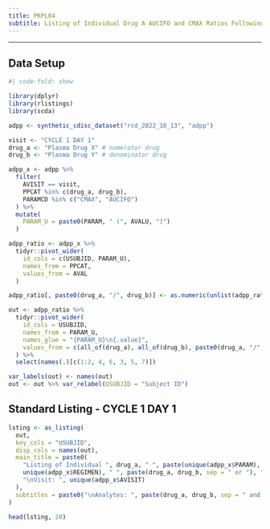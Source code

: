 ```yaml
---
title: PKPL04
subtitle: Listing of Individual Drug A AUCIFO and CMAX Ratios Following Drug A or Drug B
---
```


------------------------------------------------------------------------

::: panel-tabset
## Data Setup

```r
#| code-fold: show

library(dplyr)
library(rlistings)
library(scda)

adpp <- synthetic_cdisc_dataset("rcd_2022_10_13", "adpp")

visit <- "CYCLE 1 DAY 1"
drug_a <- "Plasma Drug X" # numerator drug
drug_b <- "Plasma Drug Y" # denominator drug

adpp_x <- adpp %>%
  filter(
    AVISIT == visit,
    PPCAT %in% c(drug_a, drug_b),
    PARAMCD %in% c("CMAX", "AUCIFO")
  ) %>%
  mutate(
    PARAM_U = paste0(PARAM, " (", AVALU, ")")
  )

adpp_ratio <- adpp_x %>%
  tidyr::pivot_wider(
    id_cols = c(USUBJID, PARAM_U),
    names_from = PPCAT,
    values_from = AVAL
  )

adpp_ratio[, paste0(drug_a, "/", drug_b)] <- as.numeric(unlist(adpp_ratio[, drug_a] / adpp_ratio[, drug_b]))

out <- adpp_ratio %>%
  tidyr::pivot_wider(
    id_cols = USUBJID,
    names_from = PARAM_U,
    names_glue = "{PARAM_U}\n{.value}",
    values_from = c(all_of(drug_a), all_of(drug_b), paste0(drug_a, "/", drug_b))
  ) %>%
  select(names(.)[c(1:2, 4, 6, 3, 5, 7)])

var_labels(out) <- names(out)
out <- out %>% var_relabel(USUBJID = "Subject ID")
```

## Standard Listing - CYCLE 1 DAY 1

```r
lsting <- as_listing(
  out,
  key_cols = "USUBJID",
  disp_cols = names(out),
  main_title = paste0(
    "Listing of Individual ", drug_a, " ", paste(unique(adpp_x$PARAM), collapse = " and "), " Ratios following ",
    unique(adpp_x$REGIMEN), " ", paste(drug_a, drug_b, sep = " or "), ", PK Population\nProtocol: xxnnnnn",
    "\nVisit: ", unique(adpp_x$AVISIT)
  ),
  subtitles = paste0("\nAnalytes: ", paste(drug_a, drug_b, sep = " and "))
)

head(lsting, 20)
```
:::
